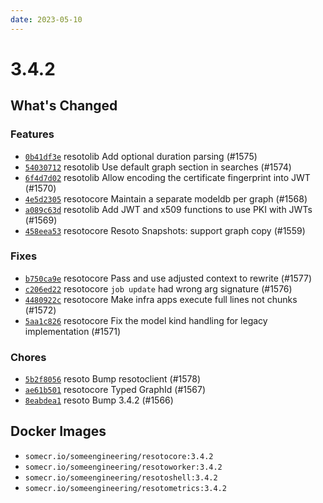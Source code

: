 ```yaml
---
date: 2023-05-10
---
```


# 3.4.2

## What's Changed

### Features

- [`0b41df3e`](https://github.com/someengineering/resoto/commit/0b41df3e) <span class="badge badge--secondary">resotolib</span> Add optional duration parsing (#1575)
- [`54030712`](https://github.com/someengineering/resoto/commit/54030712) <span class="badge badge--secondary">resotolib</span> Use default graph section in searches (#1574)
- [`6f4d7d02`](https://github.com/someengineering/resoto/commit/6f4d7d02) <span class="badge badge--secondary">resotolib</span> Allow encoding the certificate fingerprint into JWT (#1570)
- [`4e5d2305`](https://github.com/someengineering/resoto/commit/4e5d2305) <span class="badge badge--secondary">resotocore</span> Maintain a separate modeldb per graph (#1568)
- [`a089c63d`](https://github.com/someengineering/resoto/commit/a089c63d) <span class="badge badge--secondary">resotolib</span> Add JWT and x509 functions to use PKI with JWTs (#1569)
- [`458eea53`](https://github.com/someengineering/resoto/commit/458eea53) <span class="badge badge--secondary">resotocore</span> Resoto Snapshots: support graph copy (#1559)

### Fixes

- [`b750ca9e`](https://github.com/someengineering/resoto/commit/b750ca9e) <span class="badge badge--secondary">resotocore</span> Pass and use adjusted context to rewrite (#1577)
- [`c206ed22`](https://github.com/someengineering/resoto/commit/c206ed22) <span class="badge badge--secondary">resotocore</span> `job update` had wrong arg signature (#1576)
- [`4480922c`](https://github.com/someengineering/resoto/commit/4480922c) <span class="badge badge--secondary">resotocore</span> Make infra apps execute full lines not chunks (#1572)
- [`5aa1c826`](https://github.com/someengineering/resoto/commit/5aa1c826) <span class="badge badge--secondary">resotocore</span> Fix the model kind handling for legacy implementation (#1571)

### Chores

- [`5b2f8056`](https://github.com/someengineering/resoto/commit/5b2f8056) <span class="badge badge--secondary">resoto</span> Bump resotoclient (#1578)
- [`ae61b501`](https://github.com/someengineering/resoto/commit/ae61b501) <span class="badge badge--secondary">resotocore</span> Typed GraphId (#1567)
- [`8eabdea1`](https://github.com/someengineering/resoto/commit/8eabdea1) <span class="badge badge--secondary">resoto</span> Bump 3.4.2 (#1566)

<!--truncate-->

## Docker Images

- `somecr.io/someengineering/resotocore:3.4.2`
- `somecr.io/someengineering/resotoworker:3.4.2`
- `somecr.io/someengineering/resotoshell:3.4.2`
- `somecr.io/someengineering/resotometrics:3.4.2`
